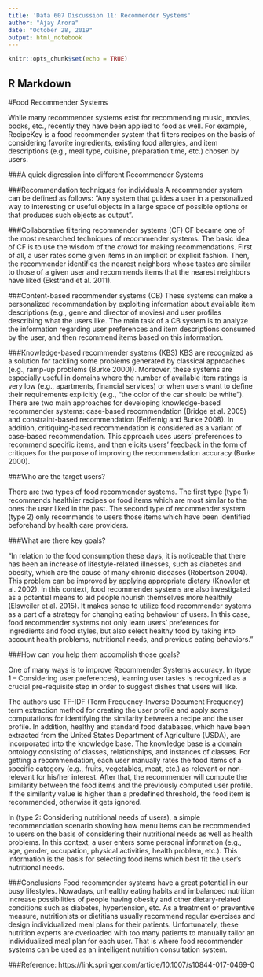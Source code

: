 ---
title: 'Data 607 Discussion 11: Recommender Systems'
author: "Ajay Arora"
date: "October 28, 2019"
output: html_notebook
---

```{r setup, include=FALSE}
knitr::opts_chunk$set(echo = TRUE)
```

## R Markdown



#Food Recommender Systems

While many recommender systems exist for recommending music, movies, books, etc., recently they have been applied to food as well.  For example, RecipeKey is a food recommender system that filters recipes on the basis of considering favorite ingredients, existing food allergies, and item descriptions (e.g., meal type, cuisine, preparation time, etc.) chosen by users.  

###A quick digression into different Recommender Systems

###Recommendation techniques for individuals
A recommender system can be defined as follows: "Any system that guides a user in a personalized way to interesting or useful objects in a large space of possible options or that produces such objects as output". 

###Collaborative filtering recommender systems (CF)
CF became one of the most researched techniques of recommender systems. The basic idea of CF is to use the wisdom of the crowd for making recommendations. First of all, a user rates some given items in an implicit or explicit fashion. Then, the recommender identifies the nearest neighbors whose tastes are similar to those of a given user and recommends items that the nearest neighbors have liked (Ekstrand et al. 2011).

###Content-based recommender systems (CB)
These systems can make a personalized recommendation by exploiting information about available item descriptions (e.g., genre and director of movies) and user profiles describing what the users like. The main task of a CB system is to analyze the information regarding user preferences and item descriptions consumed by the user, and then recommend items based on this information.

###Knowledge-based recommender systems (KBS)
KBS are recognized as a solution for tackling some problems generated by classical approaches (e.g., ramp-up problems (Burke 2000)). Moreover, these systems are especially useful in domains where the number of available item ratings is very low (e.g., apartments, financial services) or when users want to define their requirements explicitly (e.g., "the color of the car should be white"). There are two main approaches for developing knowledge-based recommender systems: case-based recommendation (Bridge et al. 2005) and constraint-based recommendation (Felfernig and Burke 2008). In addition, critiquing-based recommendation is considered as a variant of case-based recommendation. This approach uses users' preferences to recommend specific items, and then elicits users' feedback in the form of critiques for the purpose of improving the recommendation accuracy (Burke 2000).

###Who are the target users?

There are two types of food recommender systems. The first type (type 1) recommends healthier recipes or food items which are most similar to the ones the user liked in the past. The second type of recommender system (type 2) only recommends to users those items which have been identified beforehand by health care providers.

###What are there key goals?

"In relation to the food consumption these days, it is noticeable that there has been an increase of lifestyle-related illnesses, such as diabetes and obesity, which are the cause of many chronic diseases (Robertson 2004). This problem can be improved by applying appropriate dietary (Knowler et al. 2002). In this context, food recommender systems are also investigated as a potential means to aid people nourish themselves more healthily (Elsweiler et al. 2015). It makes sense to utilize food recommender systems as a part of a strategy for changing eating behaviour of users. In this case, food recommender systems not only learn users' preferences for ingredients and food styles, but also select healthy food by taking into account health problems, nutritional needs, and previous eating behaviors."

###How can you help them accomplish those goals?

One of many ways is to improve Recommender Systems accuracy.  In (type 1 -- Considering user preferences), learning user tastes is recognized as a crucial pre-requisite step in order to suggest dishes that users will like. 

The authors use TF-IDF (Term Frequency-Inverse Document Frequency) term extraction method for creating the user profile and apply some computations for identifying the similarity between a recipe and the user profile. In addition, healthy and standard food databases, which have been extracted from the United States Department of Agriculture (USDA), are incorporated into the knowledge base. The knowledge base is a domain ontology consisting of classes, relationships, and instances of classes. For getting a recommendation, each user manually rates the food items of a specific category (e.g., fruits, vegetables, meat, etc.) as relevant or non-relevant for his/her interest. After that, the recommender will compute the similarity between the food items and the previously computed user profile. If the similarity value is higher than a predefined threshold, the food item is recommended, otherwise it gets ignored. 

In (type 2: Considering nutritional needs of users), a simple recommendation scenario showing how menu items can be recommended to users on the basis of considering their nutritional needs as well as health problems. In this context, a user enters some personal information (e.g., age, gender, occupation, physical activities, health problem, etc.). This information is the basis for selecting food items which best fit the user's nutritional needs. 


###Conclusions
Food recommender systems have a great potential in our busy lifestyles.  Nowadays, unhealthy eating habits and imbalanced nutrition increase possibilities of people having obesity and other dietary-related conditions such as diabetes, hypertension, etc. As a treatment or preventive measure, nutritionists or dietitians usually recommend regular exercises and design individualized meal plans for their patients. Unfortunately, these nutrition experts are overloaded with too many patients to manually tailor an individualized meal plan for each user. That is where food recommender systems can be used as an intelligent nutrition consultation system.
 

###Reference: https://link.springer.com/article/10.1007/s10844-017-0469-0

